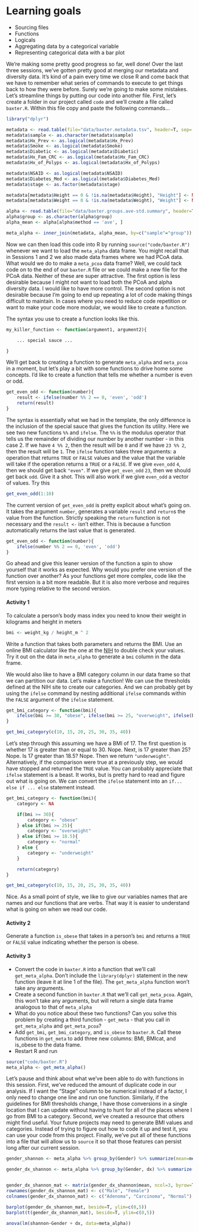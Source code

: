 # Learning goals
* Sourcing files
* Functions
* Logicals
* Aggregating data by a categorical variable
* Representing categorical data with a bar plot


We're making some pretty good progress so far, well done! Over the last three sessions, we've gotten pretty good at merging our metadata and diversity data. It's kind of a pain every time we close R and come back that we have to remember what series of commands to execute to get things back to how they were before. Surely we're going to make some mistakes. Let's streamline things by putting our code into another file. First, let's create a folder in our project called `code` and we'll create a file called `baxter.R`. Within this file copy and paste the following commands...

```r
library("dplyr")

metadata <- read.table(file="data/baxter.metadata.tsv", header=T, sep='\t')
metadata$sample <- as.character(metadata$sample)
metadata$Hx_Prev <- as.logical(metadata$Hx_Prev)
metadata$Smoke <- as.logical(metadata$Smoke)
metadata$Diabetic <- as.logical(metadata$Diabetic)
metadata$Hx_Fam_CRC <- as.logical(metadata$Hx_Fam_CRC)
metadata$Hx_of_Polyps <- as.logical(metadata$Hx_of_Polyps)

metadata$NSAID <- as.logical(metadata$NSAID)
metadata$Diabetes_Med <- as.logical(metadata$Diabetes_Med)
metadata$stage <- as.factor(metadata$stage)

metadata[metadata$Height == 0 & !is.na(metadata$Height), "Height"] <- NA
metadata[metadata$Weight == 0 & !is.na(metadata$Weight), "Weight"] <- NA

alpha <- read.table(file="data/baxter.groups.ave-std.summary", header=T)
alpha$group <- as.character(alpha$group)
alpha_mean <- alpha[alpha$method == 'ave', ]

meta_alpha <- inner_join(metadata, alpha_mean, by=c("sample"="group"))
```

Now we can then load this code into R by running `source("code/baxter.R")` whenever we want to load the `meta_alpha` data frame. You might recall that in Sessions 1 and 2 we also made data frames where we had PCoA data. What would we do to make a `meta_pcoa` data frame? Well, we could tack code on to the end of our `baxter.R` file or we could make a new file for the PCoA data. Neither of these are super attractive. The first option is less desirable because I might not want to load both the PCoA and alpha diversity data. I would like to have more control. The second option is not desirable because I'm going to end up repeating a lot of code making things difficult to maintain. In cases where you need to reduce code repetition or want to make your code more modular, we would like to create a function.

The syntax you use to create a function looks like this.

```r
my_killer_function <- function(argument1, argument2){

	... special sauce ...

}
```

We'll get back to creating a function to generate `meta_alpha` and `meta_pcoa` in a moment, but let's play a bit with some functions to drive home some concepts. I'd like to create a function that tells me whether a number is even or odd.

```r
get_even_odd <- function(number){
	result <- ifelse(number %% 2 == 0, 'even', 'odd')
	return(result)
}
```

The syntax is essentially what we had in the template, the only difference is the inclusion of the special sauce that gives the function its utility. Here we see two new functions `%%` and `ifelse`. The `%%` is the modulus operator that tells us the remainder of dividing our number by another number - in this case 2. If we have `4 %% 2`, then the result will be `0` and if we have `23 %% 2`, then the result will be `1`. The `ifelse` function takes three arguments: a operation that returns `TRUE` or `FALSE` values and the value that the variable will take if the operation returns a `TRUE` or a `FALSE`. If we give `even_odd` `4`, then we should get back `"even"`. If we give `get_even_odd` `23`, then we should get back `odd`. Give it a shot. This will also work if we give `even_odd` a vector of values. Try this

```r
get_even_odd(1:10)
```

The current version of `get_even_odd` is pretty explicit about what's going on. It takes the argument `number`, generates a variable `result` and `return`s the value from the function. Strictly speaking the `return` function is not necessary and the `result <-` isn't either. This is because a function automatically returns the last value that is generated.

```r
get_even_odd <- function(number){
	ifelse(number %% 2 == 0, 'even', 'odd')
}
```

Go ahead and give this leaner version of the function a spin to show yourself that it works as expected. Why would you prefer one version of the function over another? As your functions get more complex, code like the first version is a bit more readable. But it is also more verbose and requires more typing relative to the second version.

#### Activity 1
To calculate a person's body mass index you need to know their weight in kilograms and height in meters

```r
bmi <- weight_kg / height_m ^ 2
```

Write a function that takes both parameters and returns the BMI. Use an online BMI calculator like the one at the [NIH](http://www.nhlbi.nih.gov/health/educational/lose_wt/BMI/bmi-m.htm) to double check your values. Try it out on the data in `meta_alpha` to generate a `bmi` column in the data frame.



We would also like to have a BMI category column in our data frame so that we can partition our data. Let's make a function! We can use the thresholds defined at the NIH site to create our categories. And we can probably get by using the `ifelse` command by nesting additional `ifelse` commands within the `FALSE` argument of the `ifelse` statement.

```r
get_bmi_category <- function(bmi){
	ifelse(bmi >= 30, "obese", ifelse(bmi >= 25, "overweight", ifelse(bmi >= 18.5, "normal", "underweight")))
}

get_bmi_category(c(10, 15, 20, 25, 30, 35, 40))
```

Let's step through this assuming we have a BMI of 17. The first question is whether 17 is greater than or equal to 30. Nope. Next, is 17 greater than 25? Nope. Is 17 greater than 18.5? Nope. Then we return `"underweight"`. Alternatively, if the comparison were true at a previously step, we would have stopped and returned the `TRUE` value. You can probably appreciate that `ifelse` statement is a beast. It works, but is pretty hard to read and figure out what is going on. We can convert the `ifelse` statement into an `if... else if ... else` statement instead.

```r
get_bmi_category <- function(bmi){
	category <- NA

	if(bmi >= 30){
 		category <- "obese"
	} else if(bmi >= 25){
		category <- "overweight"
	} else if(bmi >= 18.5){
		category <- "normal"
	} else {
		category <- "underweight"
	}

	return(category)
}

get_bmi_category(c(10, 15, 20, 25, 30, 35, 40))
```

Nice. As a small point of style, we like to give our variables names that are names and our functions that are verbs. That way it is easier to understand what is going on when we read our code.


#### Activity 2
Generate a function `is_obese` that takes in a person's `bmi` and returns a `TRUE` or `FALSE` value indicating whether the person is obese.


#### Activity 3
* Convert the code in `baxter.R` into a function that we'll call `get_meta_alpha`. Don't include the `library(dplyr)` statement in the new function (leave it at line 1 of the file). The `get_meta_alpha` function won't take any arguments.
* Create a second function in `baxter.R` that we'll call `get_meta_pcoa`. Again, this won't take any arguments, but will return a single data frame analogous to that of `meta_alpha`
* What do you notice about these two functions? Can you solve this problem by creating a third function - `get_meta` - that you call in `get_meta_alpha` and `get_meta_pcoa`?
* Add `get_bmi`, `get_bmi_category`, and `is_obese` to `baxter.R`. Call these functions in `get_meta` to add three new columns: BMI, BMIcat, and is_obese to the data frame.
* Restart R and run

```r
source("code/baxter.R")
meta_alpha <- get_meta_alpha()
```

Let's pause and think about what we've been able to do with functions in this session. First, we've reduced the amount of duplicate code in our analysis. If I want the "Stage" column to be numerical instead of a factor, I only need to change one line and run one function. Similarly, if the guidelines for BMI thresholds change, I have those conversions in a single location that I can update without having to hunt for all of the places where I go from BMI to a category. Second, we've created a resource that others might find useful. Your future projects may need to generate BMI values and categories. Instead of trying to figure out how to code it up and test it, you can use your code from this project. Finally, we've put all of these functions into a file that will allow us to `source` it so that those features can persist long after our current session.







```r
gender_shannon <- meta_alpha %>% group_by(Gender) %>% summarize(mean=mean(shannon))

gender_dx_shannon <- meta_alpha %>% group_by(Gender, dx) %>% summarize(mean=mean(shannon))


gender_dx_shannon_mat <- matrix(gender_dx_shannon$mean, ncol=3, byrow=T)
rownames(gender_dx_shannon_mat) <- c("Male", "Female")
colnames(gender_dx_shannon_mat) <- c("Adenoma", "Carcinoma", "Normal")

barplot(gender_dx_shannon_mat, beside=T, ylim=c(0,5))
barplot(t(gender_dx_shannon_mat), beside=T, ylim=c(0,5))

anova(lm(shannon~Gender + dx, data=meta_alpha))
```
